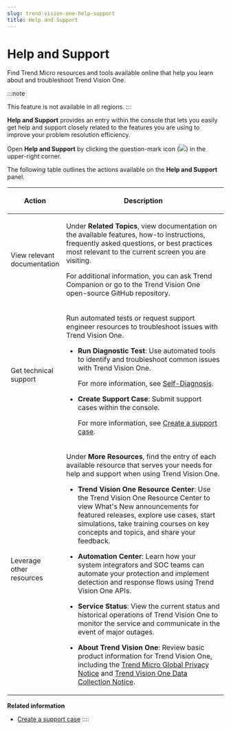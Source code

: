 ```yaml
---
slug: trend-vision-one-help-support
title: Help and Support
---
```

# Help and Support

Find Trend Micro resources and tools available online that help you learn about and troubleshoot Trend Vision One.

:::note

This feature is not available in all regions.
:::

**Help and Support** provides an entry within the console that lets you easily get help and support closely related to the features you are using to improve your problem resolution efficiency.

Open **Help and Support** by clicking the question-mark icon (![](/images/entry=20230213172122.webp)) in the upper-right corner.

The following table outlines the actions available on the **Help and Support** panel.

<table>
<colgroup>
<col style="width: 25%" />
<col style="width: 75%" />
</colgroup>
<thead>
<tr>
<th><p>Action</p></th>
<th><p>Description</p></th>
</tr>
</thead>
<tbody>
<tr>
<td><p>View relevant documentation</p></td>
<td><p>Under <strong>Related Topics</strong>, view documentation on the available features, how-to instructions, frequently asked questions, or best practices most relevant to the current screen you are visiting.</p>
<p>For additional information, you can ask Trend Companion or go to the Trend Vision One open-source GitHub repository.</p></td>
</tr>
<tr>
<td><p>Get technical support</p></td>
<td><p>Run automated tests or request support engineer resources to troubleshoot issues with Trend Vision One.</p>
<ul>
<li><p><strong>Run Diagnostic Test</strong>: Use automated tools to identify and troubleshoot common issues with Trend Vision One.</p>
<p>For more information, see <a href="trend-vision-one-self-diagnosis">Self-Diagnosis</a>.</p></li>
<li><p><strong>Create Support Case</strong>: Submit support cases within the console.</p>
<p>For more information, see <a href="trend-vision-one-creating-support-case">Create a support case</a>.</p></li>
</ul></td>
</tr>
<tr>
<td><p>Leverage other resources</p></td>
<td><p>Under <strong>More Resources</strong>, find the entry of each available resource that serves your needs for help and support when using Trend Vision One.</p>
<ul>
<li><p><strong>Trend Vision One Resource Center</strong>: Use the Trend Vision One Resource Center to view What's New announcements for featured releases, explore use cases, start simulations, take training courses on key concepts and topics, and share your feedback.</p></li>
<li><p><strong>Automation Center</strong>: Learn how your system integrators and SOC teams can automate your protection and implement detection and response flows using Trend Vision One APIs.</p></li>
<li><p><strong>Service Status</strong>: View the current status and historical operations of Trend Vision One to monitor the service and communicate in the event of major outages.</p></li>
<li><p><strong>About Trend Vision One</strong>: Review basic product information for Trend Vision One, including the <a href="https://www.trendmicro.com/en_us/about/trust-center/privacy/notice">Trend Micro Global Privacy Notice</a> and <a href="trend-vision-one-data-privacy-security-compliance">Trend Vision One Data Collection Notice</a>.</p></li>
</ul></td>
</tr>
</tbody>
</table>

**Related information**

- [Create a support case](creating-support-case.md "Take screenshots of exactly where issues occur, together with console related data to help the support team locate the problem.")
::::
